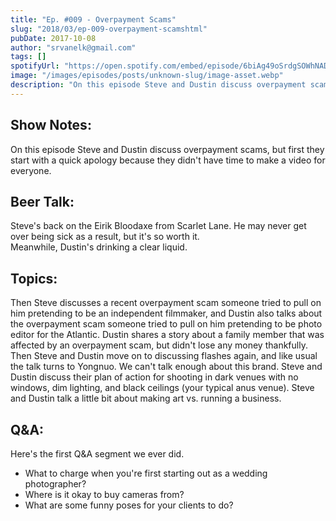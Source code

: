 ```yaml
---
title: "Ep. #009 - Overpayment Scams"
slug: "2018/03/ep-009-overpayment-scamshtml"
pubDate: 2017-10-08
author: "srvanelk@gmail.com"
tags: []
spotifyUrl: "https://open.spotify.com/embed/episode/6biAg49oSrdgSOWhNADuOP?utm_source=generator"
image: "/images/episodes/posts/unknown-slug/image-asset.webp"
description: "On this episode Steve and Dustin discuss overpayment scams, but first they start with a quick apology because they didn't have time to make a video for everyone. Then Steve's back on the Eirik Bloodaxe from Scarlet Lane. He may never get over being sick as a result, but it's so worth it. Meanwhile, Dustin's drinking a clear liquid. Then Steve discusses a recent overpayment scam someone tried to pull on him pretending to be an independent filmmaker, and Dustin also talks about the overpayment scam someone tried to pull on him pretending to be photo editor for the Atlantic. Dustin shares a story about a family member that was affected by an overpayment scam, but didn't lose any money thankfully. Then Steve and Dustin move on to discussing flashes again, and like usual the talk turns to Yongnuo. We can't talk enough about this brand. Steve and Dustin discuss their plan of action for shooting in dark venues with no windows, dim lighting, and black ceilings (your typical anus venue). Steve and Dustin talk a little bit about making art vs. running a business. Finally Steve introduces a new segment we're calling Crazy Questions from the Internet (until we find a better name), wherein Steve and Dustin answer questions people asked on the internet... or questions you direct message to Steve on Twitter or Instagram. Questions cover the topics of what to charge when you're first starting out, where it's okay to buy cameras from, and what are some funny poses for your clients to do."
---
```


## Show Notes:
On this episode Steve and Dustin discuss overpayment scams, but first they start with a quick apology because they didn't have time to make a video for everyone. 

## Beer Talk:
Steve's back on the Eirik Bloodaxe from Scarlet Lane. He may never get over being sick as a result, but it's so worth it.  
Meanwhile, Dustin's drinking a clear liquid.

## Topics:
Then Steve discusses a recent overpayment scam someone tried to pull on him pretending to be an independent filmmaker, and Dustin also talks about the overpayment scam someone tried to pull on him pretending to be photo editor for the Atlantic. Dustin shares a story about a family member that was affected by an overpayment scam, but didn't lose any money thankfully. Then Steve and Dustin move on to discussing flashes again, and like usual the talk turns to Yongnuo. We can't talk enough about this brand. Steve and Dustin discuss their plan of action for shooting in dark venues with no windows, dim lighting, and black ceilings (your typical anus venue). Steve and Dustin talk a little bit about making art vs. running a business.

## Q&A:
Here's the first Q&A segment we ever did.
- What to charge when you're first starting out as a wedding photographer?
- Where is it okay to buy cameras from?
- What are some funny poses for your clients to do?
